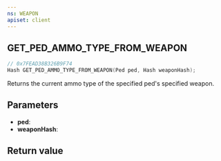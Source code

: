 ```yaml
---
ns: WEAPON
apiset: client
---
```

## GET_PED_AMMO_TYPE_FROM_WEAPON

```c
// 0x7FEAD38B326B9F74
Hash GET_PED_AMMO_TYPE_FROM_WEAPON(Ped ped, Hash weaponHash);
```

Returns the current ammo type of the specified ped's specified weapon.

## Parameters
* **ped**:
* **weaponHash**:

## Return value